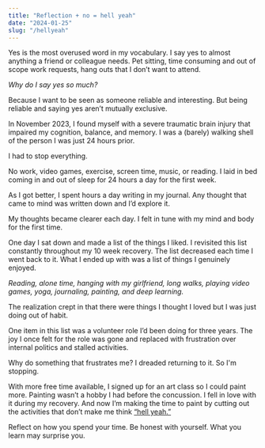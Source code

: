 ```yaml
---
title: "Reflection + no = hell yeah"
date: "2024-01-25"
slug: "/hellyeah"
---
```

Yes is the most overused word in my vocabulary. I say yes to almost anything a friend or colleague needs. Pet sitting, time consuming and out of scope work requests, hang outs that I don’t want to attend.

*Why do I say yes so much?*

Because I want to be seen as someone reliable and interesting. But being reliable and saying yes aren’t mutually exclusive. 

In November 2023, I found myself with a severe traumatic brain injury that impaired my cognition, balance, and memory. I was a (barely) walking shell of the person I was just 24 hours prior.

I had to stop everything.

No work, video games, exercise, screen time, music, or reading. I laid in bed coming in and out of sleep for 24 hours a day for the first week.

As I got better, I spent hours a day writing in my journal. Any thought that came to mind was written down and I’d explore it.

My thoughts became clearer each day. I felt in tune with my mind and body for the first time.

One day I sat down and made a list of the things I liked. I revisited this list constantly throughout my 10 week recovery. The list decreased each time I went back to it. What I ended up with was a list of things I genuinely enjoyed.

*Reading, alone time, hanging with my girlfriend, long walks, playing video games, yoga, journaling, painting, and deep learning.*

The realization crept in that there were things I thought I loved but I was just doing out of habit.

One item in this list was a volunteer role I’d been doing for three years. The joy I once felt for the role was gone and replaced with frustration over internal politics and stalled activities.

Why do something that frustrates me? I dreaded returning to it. So I'm stopping.

With more free time available, I signed up for an art class so I could paint more. Painting wasn’t a hobby I had before the concussion. I fell in love with it during my recovery. And now I’m making the time to paint by cutting out the activities that don’t make me think [“hell yeah.”](https://sive.rs/hellyeah)

Reflect on how you spend your time. Be honest with yourself. What you learn may surprise you.